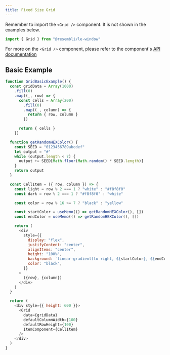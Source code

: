 ```yaml
---
title: Fixed Size Grid
---
```


Remember to import the `<Grid />` component. It is not shown in the examples below.

```js
import { Grid } from "@resembli/le-window"
```

For more on the `<Grid />` component, please refer to the component's [API documentation](/docs/le-window/grid)

## Basic Example

```js live
function GridBasicExample() {
  const gridData = Array(1000)
    .fill(0)
    .map((_, row) => {
      const cells = Array(200)
        .fill(0)
        .map((_, column) => {
          return { row, column }
        })

      return { cells }
    })

  function getRandomHEXColor() {
    const SEED = "0123456789abcdef"
    let output = "#"
    while (output.length < 7) {
      output += SEED[Math.floor(Math.random() * SEED.length)]
    }
    return output
  }

  const CellItem = ({ row, column }) => {
    const light = row % 2 === 1 ? "white" : "#f8f8f0"
    const dark = row % 2 === 1 ? "#f8f8f0" : "white"

    const color = row % 16 >= 7 ? "black" : "yellow"

    const startColor = useMemo(() => getRandomHEXColor(), [])
    const endColor = useMemo(() => getRandomHEXColor(), [])

    return (
      <div
        style={{
          display: "flex",
          justifyContent: "center",
          alignItems: "center",
          height: "100%",
          background: `linear-gradient(to right, ${startColor}, ${endColor}`,
          color: "black",
        }}
      >
        ({row}, {column})
      </div>
    )
  }

  return (
    <div style={{ height: 600 }}>
      <Grid
        data={gridData}
        defaultColumnWidth={100}
        defaultRowHeight={100}
        ItemComponent={CellItem}
      />
    </div>
  )
}
```
